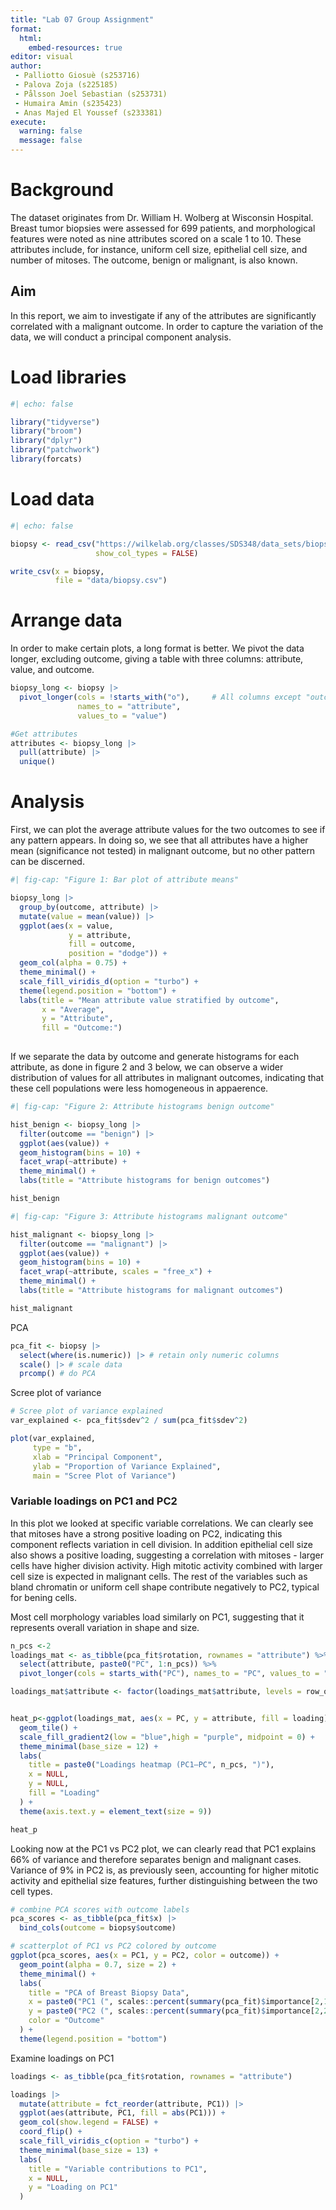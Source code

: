 ```yaml
---
title: "Lab 07 Group Assignment"
format:
  html:
    embed-resources: true
editor: visual
author: 
 - Palliotto Giosuè (s253716)
 - Palova Zoja (s225185)
 - Pålsson Joel Sebastian (s253731)
 - Humaira Amin (s235423)
 - Anas Majed El Youssef (s233381)
execute:
  warning: false
  message: false
---
```


# Background

The dataset originates from Dr. William H. Wolberg at Wisconsin Hospital. Breast tumor biopsies were assessed for 699 patients, and morphological features were noted as nine attributes scored on a scale 1 to 10. These attributes include, for instance, uniform cell size, epithelial cell size, and number of mitoses. The outcome, benign or malignant, is also known.

## Aim

In this report, we aim to investigate if any of the attributes are significantly correlated with a malignant outcome. In order to capture the variation of the data, we will conduct a principal component analysis.

# Load libraries

```r
#| echo: false

library("tidyverse")
library("broom")
library("dplyr")
library("patchwork")
library(forcats)
```

# Load data

```r
#| echo: false

biopsy <- read_csv("https://wilkelab.org/classes/SDS348/data_sets/biopsy.csv",
                   show_col_types = FALSE)

write_csv(x = biopsy,
          file = "data/biopsy.csv")
```

# Arrange data

In order to make certain plots, a long format is better. We pivot the data longer, excluding outcome, giving a table with three columns: attribute, value, and outcome.

```r
biopsy_long <- biopsy |> 
  pivot_longer(cols = !starts_with("o"),     # All columns except "outcome"
               names_to = "attribute",
               values_to = "value")

#Get attributes
attributes <- biopsy_long |> 
  pull(attribute) |>  
  unique()
```

# Analysis

First, we can plot the average attribute values for the two outcomes to see if any pattern appears. In doing so, we see that all attributes have a higher mean (significance not tested) in malignant outcome, but no other pattern can be discerned.

```r
#| fig-cap: "Figure 1: Bar plot of attribute means"

biopsy_long |>
  group_by(outcome, attribute) |> 
  mutate(value = mean(value)) |> 
  ggplot(aes(x = value,
             y = attribute,
             fill = outcome,
             position = "dodge")) +
  geom_col(alpha = 0.75) +
  theme_minimal() +
  scale_fill_viridis_d(option = "turbo") + 
  theme(legend.position = "bottom") +
  labs(title = "Mean attribute value stratified by outcome",
       x = "Average",
       y = "Attribute",
       fill = "Outcome:")
  
```

If we separate the data by outcome and generate histograms for each attribute, as done in figure 2 and 3 below, we can observe a wider distribution of values for all attributes in malignant outcomes, indicating that these cell populations were less homogeneous in appaerence.

```r
#| fig-cap: "Figure 2: Attribute histograms benign outcome"

hist_benign <- biopsy_long |> 
  filter(outcome == "benign") |> 
  ggplot(aes(value)) +
  geom_histogram(bins = 10) +
  facet_wrap(~attribute) +
  theme_minimal() +
  labs(title = "Attribute histograms for benign outcomes")

hist_benign

```

```r
#| fig-cap: "Figure 3: Attribute histograms malignant outcome"

hist_malignant <- biopsy_long |> 
  filter(outcome == "malignant") |> 
  ggplot(aes(value)) +
  geom_histogram(bins = 10) +
  facet_wrap(~attribute, scales = "free_x") +
  theme_minimal() + 
  labs(title = "Attribute histograms for malignant outcomes")

hist_malignant
```

PCA

```r

pca_fit <- biopsy |> 
  select(where(is.numeric)) |> # retain only numeric columns
  scale() |> # scale data
  prcomp() # do PCA

```

Scree plot of variance

```r
# Scree plot of variance explained
var_explained <- pca_fit$sdev^2 / sum(pca_fit$sdev^2)

plot(var_explained,
     type = "b",
     xlab = "Principal Component",
     ylab = "Proportion of Variance Explained",
     main = "Scree Plot of Variance")

```

### Variable loadings on PC1 and PC2

In this plot we looked at specific variable correlations. We can clearly see that mitoses have a strong positive loading on PC2, indicating this component reflects variation in cell division. In addition epithelial cell size also shows a positive loading, suggesting a correlation with mitoses - larger cells have higher division activity. High mitotic activity combined with larger cell size is expected in malignant cells. The rest of the variables such as bland chromatin or uniform cell shape contribute negatively to PC2, typical for bening cells.

Most cell morphology variables load similarly on PC1, suggesting that it represents overall variation in shape and size.

```r
n_pcs <-2
loadings_mat <- as_tibble(pca_fit$rotation, rownames = "attribute") %>%
  select(attribute, paste0("PC", 1:n_pcs)) %>%
  pivot_longer(cols = starts_with("PC"), names_to = "PC", values_to = "loading")

loadings_mat$attribute <- factor(loadings_mat$attribute, levels = row_order)


heat_p<-ggplot(loadings_mat, aes(x = PC, y = attribute, fill = loading)) +
  geom_tile() +
  scale_fill_gradient2(low = "blue",high = "purple", midpoint = 0) +
  theme_minimal(base_size = 12) +
  labs(
    title = paste0("Loadings heatmap (PC1–PC", n_pcs, ")"),
    x = NULL,
    y = NULL,
    fill = "Loading"
  ) +
  theme(axis.text.y = element_text(size = 9))

heat_p


```

Looking now at the PC1 vs PC2 plot, we can clearly read that PC1 explains 66% of variance and therefore separates benign and malignant cases. Variance of 9% in PC2 is, as previously seen, accounting for higher mitotic activity and epithelial size features, further distinguishing between the two cell types.

```r

# combine PCA scores with outcome labels
pca_scores <- as_tibble(pca_fit$x) |>
  bind_cols(outcome = biopsy$outcome)

# scatterplot of PC1 vs PC2 colored by outcome
ggplot(pca_scores, aes(x = PC1, y = PC2, color = outcome)) +
  geom_point(alpha = 0.7, size = 2) +
  theme_minimal() +
  labs(
    title = "PCA of Breast Biopsy Data",
    x = paste0("PC1 (", scales::percent(summary(pca_fit)$importance[2,1], accuracy = 1), " variance)"),
    y = paste0("PC2 (", scales::percent(summary(pca_fit)$importance[2,2], accuracy = 1), " variance)"),
    color = "Outcome"
  ) +
  theme(legend.position = "bottom")


```

Examine loadings on PC1

```r
loadings <- as_tibble(pca_fit$rotation, rownames = "attribute")

loadings |>
  mutate(attribute = fct_reorder(attribute, PC1)) |>
  ggplot(aes(attribute, PC1, fill = abs(PC1))) +
  geom_col(show.legend = FALSE) +
  coord_flip() +
  scale_fill_viridis_c(option = "turbo") +
  theme_minimal(base_size = 13) +
  labs(
    title = "Variable contributions to PC1",
    x = NULL,
    y = "Loading on PC1"
  )

```
